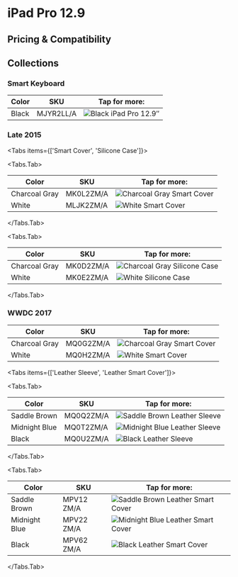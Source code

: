 
# iPad Pro 12.9

## Pricing & Compatibility

## Collections

### Smart Keyboard

| Color | SKU | Tap for more: |
| --- | --- | --- |
| Black | MJYR2<wbr/>LL/A | <Link href="/pre-liquid-ipad/ipad-pro129/MJYR2"><img src="https://cloudfront.everycase.org/everypreview/MJYR2.webp" alt="Black iPad Pro 12.9″"/></Link> |

### Late 2015

<Tabs
  items={['Smart Cover', 'Silicone Case']}>

<Tabs.Tab>

| Color | SKU | Tap for more: |
| --- | --- | --- |
| Charcoal Gray | MK0L2<wbr/>ZM/A | <Link href="/pre-liquid-ipad/ipad-pro129/MK0L2"><img src="https://cloudfront.everycase.org/everypreview/MK0L2.webp" alt="Charcoal Gray Smart Cover"/></Link> |
| White | MLJK2<wbr/>ZM/A | <Link href="/pre-liquid-ipad/ipad-pro129/MLJK2"><img src="https://cloudfront.everycase.org/everypreview/MLJK2.webp" alt="White Smart Cover"/></Link> |

</Tabs.Tab>

<Tabs.Tab>

| Color | SKU | Tap for more: |
| --- | --- | --- |
| Charcoal Gray | MK0D2<wbr/>ZM/A | <Link href="/pre-liquid-ipad/ipad-pro129/MK0D2"><img src="https://cloudfront.everycase.org/everypreview/MK0D2.webp" alt="Charcoal Gray Silicone Case"/></Link> |
| White | MK0E2<wbr/>ZM/A | <Link href="/pre-liquid-ipad/ipad-pro129/MK0E2"><img src="https://cloudfront.everycase.org/everypreview/MK0E2.webp" alt="White Silicone Case"/></Link> |

</Tabs.Tab>
</Tabs>

### WWDC 2017

| Color | SKU | Tap for more: |
| --- | --- | --- |
| Charcoal Gray | MQ0G2<wbr/>ZM/A | <Link href="/pre-liquid-ipad/ipad-pro129/MQ0G2"><img src="https://cloudfront.everycase.org/everypreview/MQ0G2.webp" alt="Charcoal Gray Smart Cover"/></Link> |
| White | MQ0H2<wbr/>ZM/A | <Link href="/pre-liquid-ipad/ipad-pro129/MQ0H2"><img src="https://cloudfront.everycase.org/everypreview/MQ0H2.webp" alt="White Smart Cover"/></Link> |

<Tabs
  items={['Leather Sleeve', 'Leather Smart Cover']}>

<Tabs.Tab>

| Color | SKU | Tap for more: |
| --- | --- | --- |
| Saddle Brown | MQ0Q2<wbr/>ZM/A | <Link href="/pre-liquid-ipad/ipad-pro129/MQ0Q2"><img src="https://cloudfront.everycase.org/everypreview/MQ0Q2.webp" alt="Saddle Brown Leather Sleeve"/></Link> |
| Midnight Blue | MQ0T2<wbr/>ZM/A | <Link href="/pre-liquid-ipad/ipad-pro129/MQ0T2"><img src="https://cloudfront.everycase.org/everypreview/MQ0T2.webp" alt="Midnight Blue Leather Sleeve"/></Link> |
| Black | MQ0U2<wbr/>ZM/A | <Link href="/pre-liquid-ipad/ipad-pro129/MQ0U2"><img src="https://cloudfront.everycase.org/everypreview/MQ0U2.webp" alt="Black Leather Sleeve"/></Link> |

</Tabs.Tab>

<Tabs.Tab>

| Color | SKU | Tap for more: |
| --- | --- | --- |
| Saddle Brown | MPV12<wbr/>ZM/A | <Link href="/pre-liquid-ipad/ipad-pro129/MPV12"><img src="https://cloudfront.everycase.org/everypreview/MPV12.webp" alt="Saddle Brown Leather Smart Cover"/></Link> |
| Midnight Blue | MPV22<wbr/>ZM/A | <Link href="/pre-liquid-ipad/ipad-pro129/MPV22"><img src="https://cloudfront.everycase.org/everypreview/MPV22.webp" alt="Midnight Blue Leather Smart Cover"/></Link> |
| Black | MPV62<wbr/>ZM/A | <Link href="/pre-liquid-ipad/ipad-pro129/MPV62"><img src="https://cloudfront.everycase.org/everypreview/MPV62.webp" alt="Black Leather Smart Cover"/></Link> |

</Tabs.Tab>
</Tabs>

